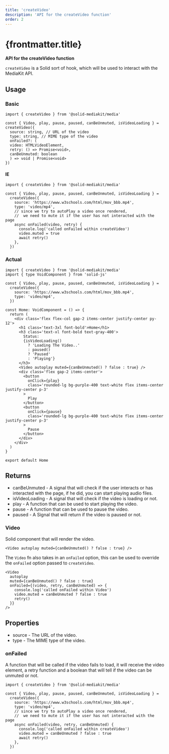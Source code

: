 ```yaml
---
title: 'createVideo'
description: 'API for the createVideo function'
order: 2
---
```


# {frontmatter.title}

**API for the createVideo function**

`createVideo` is a Solid sort of hook, which will be used to interact with the MediaKit API.

## Usage

### Basic

```tsx
import { createVideo } from '@solid-mediakit/media'

const { Video, play, pause, paused, canBeUnmuted, isVideoLoading } = createVideo({
  source: string, // URL of the video
  type: string, // MIME type of the video
  onFailed?: (
  video: HTMLVideoElement,
  retry: () => Promise<void>,
  canBeUnmuted: boolean
  ) => void | Promise<void>
})
```

#### IE

```tsx
import { createVideo } from '@solid-mediakit/media'

const { Video, play, pause, paused, canBeUnmuted, isVideoLoading } =
  createVideo({
    source: 'https://www.w3schools.com/html/mov_bbb.mp4',
    type: 'video/mp4',
    // since we try to autoPlay a video once rendered,
    //  we need to mute it if the user has not interacted with the page
    async onFailed(video, retry) {
      console.log('called onFailed within createVideo')
      video.muted = true
      await retry()
    },
  })
```

### Actual

```tsx
import { createVideo } from '@solid-mediakit/media'
import { type VoidComponent } from 'solid-js'

const { Video, play, pause, paused, canBeUnmuted, isVideoLoading } =
  createVideo({
    source: 'https://www.w3schools.com/html/mov_bbb.mp4',
    type: 'video/mp4',
  })

const Home: VoidComponent = () => {
  return (
    <div class='flex flex-col gap-2 items-center justify-center py-12'>
      <h1 class='text-3xl font-bold'>Home</h1>
      <h3 class='text-xl font-bold text-gray-400'>
        Status:
        {isVideoLoading()
          ? 'Loading The Video..'
          : paused()
          ? 'Paused'
          : 'Playing'}
      </h3>
      <Video autoplay muted={canBeUnmuted() ? false : true} />
      <div class='flex gap-2 items-center'>
        <button
          onClick={play}
          class='rounded-lg bg-purple-400 text-white flex items-center justify-center p-3'
        >
          Play
        </button>
        <button
          onClick={pause}
          class='rounded-lg bg-purple-400 text-white flex items-center justify-center p-3'
        >
          Pause
        </button>
      </div>
    </div>
  )
}

export default Home
```

## Returns

- canBeUnmuted - A signal that will check if the user interacts or has interacted with the page, if he did, you can start playing audio files.
- isVideoLoading - A signal that will check if the video is loading or not.
- play - A function that can be used to start playing the video.
- pause - A function that can be used to pause the video.
- paused - A Signal that will return if the video is paused or not.

### Video

Solid component that will render the video.

```tsx
<Video autoplay muted={canBeUnmuted() ? false : true} />
```

The `Video` fn also takes in an `onFailed` option, this can be used to override the `onFailed` option passed to `createVideo`.

```tsx
<Video
  autoplay
  muted={canBeUnmuted() ? false : true}
  onFailed={(video, retry, canBeUnmuted) => {
    console.log('called onFailed within Video')
    video.muted = canBeUnmuted ? false : true
    retry()
  }}
/>
```

## Properties

- source - The URL of the video.
- type - The MIME type of the video.

### onFailed

A function that will be called if the video fails to load, it will receive the video element, a retry function and a boolean that will tell if the video can be unmuted or not.

```tsx
import { createVideo } from '@solid-mediakit/media'

const { Video, play, pause, paused, canBeUnmuted, isVideoLoading } =
  createVideo({
    source: 'https://www.w3schools.com/html/mov_bbb.mp4',
    type: 'video/mp4',
    // since we try to autoPlay a video once rendered,
    //  we need to mute it if the user has not interacted with the page
    async onFailed(video, retry, canBeUnmuted) {
      console.log('called onFailed within createVideo')
      video.muted = canBeUnmuted ? false : true
      await retry()
    },
  })
```
